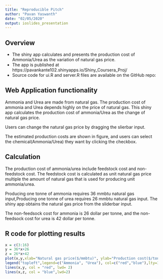 ```yaml
---
title: "Reproducible Pitch"
author: "Pavan Yaswanth"
date: "02/05/2020"
output: ioslides_presentation
---
```


## Overview

- The shiny app calculates and presents the production cost of Ammonia/Urea as the variation of natural gas price. 
- The app is published at https://pavankante102.shinyapps.io/Shiny_Coursera_Proj/
- Source code for ui.R and server.R files are available on the GitHub repo: 

## Web Application functionality

Ammonia and Urea are made from natural gas. The production cost of ammonia and Urea depends highly on the price of natural gas. This shiny app calculates the production cost of ammonia/Urea as the change of natural gas price.

Users can change the natural gas price by dragging the slierbar input. 

The estimated production costs are shown in figure, and users can select the chemical(Ammonia/Urea) they want by clicking the checkbox.   

## Calculation

The production cost of ammonia/urea include feedstock cost and non-feedstock cost. The feedstock cost is calculated as unit natural gas price multiple the amount of natural gas that is used for producing unit ammonia/urea. 

Producing one tonne of ammonia requires 36 mmbtu natural gas input,Producing one tonne of urea requires 26 mmbtu natural gas input. The shiny app obtains the natural gas price from the sliderbar input.

The non-feedsock cost for ammonia is 26 dollar per tonne, and the non-feedsock cost for urea is 42 dollar per tonne.

## R code for plotting results
```r
x = c(3:16)
y = 36*x+26
z = 26*x+42
plot(x,y,xlab="Natural gas price($/mmbtu)", ylab="Production cost($/tonne)",col="white")
legend("topleft",legend=c("Ammonia", "Urea"), col=c("red","blue"),lty=1,cex=0.8)
lines(x,y, col = "red", lwd= 2)
lines(x,z, col = "blue",lwd=2)
```
